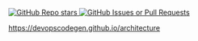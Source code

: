 [![GitHub Repo stars](https://img.shields.io/github/stars/devopscodegen/architecture)
](https://star-history.com/#devopscodegen/architecture)
[![GitHub Issues or Pull Requests](https://img.shields.io/github/issues/devopscodegen/architecture)](https://github.com/devopscodegen/architecture/issues)

https://devopscodegen.github.io/architecture